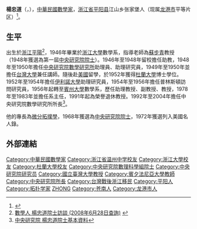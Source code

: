 {{Infobox person
| 姓名     = 楊忠道
| 图像     = 
| 图像说明 = 
| 出生日期 =  1923年5月4日
| 出生地   =  {{ROC-1912}}[[浙江|浙江]][[平陽|平陽]]
| 死亡日期 = {{Death date and age|2005|9|14|1923|5|4}}
| 死亡地   = {{USA}}
| 国籍       = {{ROC}}
| 籍贯       =
| 别名     = 
| 知名于   = 數學（[[微分拓撲學|微分拓撲學]]）
| 职业     = 數學家、教授
| 母校 =  國立浙江大學<br/>[[美國|美國]][[杜蘭大學|杜蘭大學]]
}}

'''楊忠道'''（{{lang-en|'''Chung-Tao Yang'''}}，{{bd|1923年|5月4日|2005年|9月14日}}），[[中華民國|中華民國]][[數學家|數學家]]，[[浙江省|浙江省]][[平阳县|平阳县]]江山乡张家堡人（现属[[龙港市|龙港市]]平等片区）<ref>{{cite news |author=陈世郎 |date=2013-01-10 |title=悠悠赤子情 拳拳报国心——缅怀美籍华人著名数学家杨忠道教授 |url=http://www.cnxw.com.cn/system/2013/01/10/011189986.shtml |newspaper=苍南新闻网 |location=温州 |access-date=2020-06-22 |archive-date=2020-06-22 |archive-url=https://web.archive.org/web/20200622214928/http://www.cnxw.com.cn/system/2013/01/10/011189986.shtml |dead-url=no }}</ref>。

==生平==
出生於[[浙江|浙江]][[平陽|平陽]]<ref>[http://www.math.ntu.edu.tw/library/people/bib_yang.htm 數學人 楊忠道院士訪談 (2008年6月28日查詢)] {{webarchive|url=https://web.archive.org/web/20081007070857/http://www.math.ntu.edu.tw/library/people/bib_yang.htm |date=2008年10月7日 }}</ref>，1946年畢業於[[浙江大學|浙江大學]]數學系，指導老師為[[蘇步青|蘇步青]]教授（1948年獲選為第一屆[[中央研究院院士|中央研究院院士]]）。1946年至1948年留校擔任助教，1948年至1950年擔任[[中央研究院數學研究所|中央研究院數學研究所]]助理員、助理研究員，1949年至1950年並擔任[[台灣大學|台灣大學]]兼任講師。隨後赴[[美國|美國]]留學，於1952年獲得[[杜蘭大學|杜蘭大學]]博士學位。1952年至1954年擔任[[伊利諾大學|伊利諾大學]]助理研究員，1954年至1956年擔任普林斯頓訪問研究員，1956年起轉至[[賓州大學|賓州大學]]數學系，歷任助理教授、副教授、教授，1978年至1983年並擔任系主任，1991年起為榮譽退休教授。1992年至2004年擔任中央研究院數學研究所所長<ref>[https://db1n.sinica.edu.tw/textdb/ioconas/02.php?func=22&_op=?ID:M020 中央研究院 楊忠道院士基本資料]</ref>。

他的專長為[[微分拓撲學|微分拓撲學]]，1968年獲選為[[中央研究院院士|中央研究院院士]]，1972年獲選列入美國名人錄。

==外部連結==
{{reflist}}

{{中央研究院第七届院士}}
{{DEFAULTSORT:YANG}}
[[Category:中華民國數學家|Category:中華民國數學家]]
[[Category:浙江省温州中学校友|Category:浙江省温州中学校友]]
[[Category:浙江大學校友|Category:浙江大學校友]]
[[Category:杜蘭大學校友|Category:杜蘭大學校友]]
[[Category:中央研究院數理科學組院士|Category:中央研究院數理科學組院士]]
[[Category:中央研究院研究员|Category:中央研究院研究员]]
[[Category:國立臺灣大學教授|Category:國立臺灣大學教授]]
[[Category:賓夕法尼亞大學教師|Category:賓夕法尼亞大學教師]]
[[Category:中央研究院所長|Category:中央研究院所長]]
[[Category:台灣戰後浙江移民|Category:台灣戰後浙江移民]]
[[Category:平阳人|Category:平阳人]]
[[Category:拓扑学家|Category:拓扑学家]]
[[Category:杨姓|ZHONG]]
[[Category:苍南人|Category:苍南人]]
[[Category:龙港市人|Category:龙港市人]]